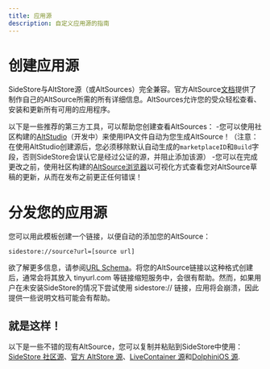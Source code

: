```yaml
---
title: 应用源
description: 自定义应用源的指南
---
```


# 创建应用源

SideStore与AltStore源（或AltSources）完全兼容。官方AltSource[文档](https://faq.altstore.io/developers/make-a-source)提供了制作自己的AltSource所需的所有详细信息。AltSources允许您的受众轻松查看、安装和更新所有可用的应用程序。

以下是一些推荐的第三方工具，可以帮助您创建查看AltSources： 
-您可以使用社区构建的[AltStudio](https://altstudio.app/)（开发中）来使用IPA文件自动为您生成AltSource！（注意：在使用AltStudio创建源后，您必须移除默认自动生成的`marketplaceID`和`Build`字段，否则SideStore会误认它是经过公证的源，并阻止添加该源） 
-您可以在完成更改之前，使用社区构建的[AltSource浏览器](https://altsource.by.lao.sb/browse/)以可视化方式查看您对AltSource草稿的更新，从而在发布之前更正任何错误！

# 分发您的应用源

您可以用此模板创建一个链接，以便自动的添加您的AltSource：
```
sidestore://source?url=[source url]
```
欲了解更多信息，请参阅[URL Schema](/docs/advanced/url-schema)。将您的AltSource链接以这种格式创建后，通常会将其放入 tinyurl.com 等链接缩短服务中，会很有帮助。然而，如果用户在未安装SideStore的情况下尝试使用 sidestore:// 链接，应用将会崩溃，因此提供一些说明文档可能会有帮助。

## 就是这样！

以下是一些不错的现有AltSource，您可以复制并粘贴到SideStore中使用：[SideStore 社区源](https://github.com/SideStore/Community-Source)、[官方 AltStore 源](https://apps.altstore.io)、[LiveContainer 源](https://raw.githubusercontent.com/LiveContainer/LiveContainer/refs/heads/main/apps.json)和[DolphiniOS 源](https://altstore.oatmealdome.me).
